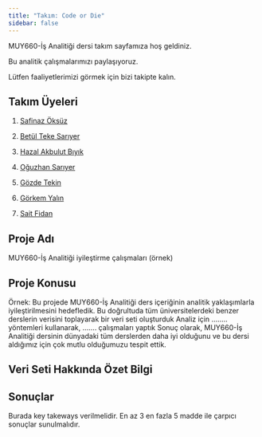 ```yaml
---
title: "Takım: Code or Die"
sidebar: false 
---
```


MUY660-İş Analitiği dersi takım sayfamıza hoş geldiniz.

Bu analitik çalışmalarımızı paylaşıyoruz.

Lütfen faaliyetlerimizi görmek için bizi takipte kalın.

## Takım Üyeleri

1.  [Safinaz Öksüz](/takim/safinazoksuz.qmd)

2.  [Betül Teke Sarıyer](/takim/betultekesariyer.qmd)

3.  [Hazal Akbulut Bıyık](/takim/hazalakbulutbiyik.qmd)

4.  [Oğuzhan Sarıyer](/takim/oguzhansariyer.qmd)

5.  [Gözde Tekin](/takim/gozdetekin.qmd)

6.  [Görkem Yalın](/takim/gorkemyalin.qmd)

7.  [Sait Fidan](/takim/saitfidan.qmd)

## Proje Adı

MUY660-İş Analitiği iyileştirme çalışmaları (örnek)

## Proje Konusu

Örnek: Bu projede MUY660-İş Analitiği ders içeriğinin analitik yaklaşımlarla iyileştirilmesini hedefledik. Bu doğrultuda tüm üniversitelerdeki benzer derslerin verisini toplayarak bir veri seti oluşturduk Analiz için ........ yöntemleri kullanarak, ....... çalışmaları yaptık Sonuç olarak, MUY660-İş Analitiği dersinin dünyadaki tüm derslerden daha iyi olduğunu ve bu dersi aldığımız için çok mutlu olduğumuzu tespit ettik.

## Veri Seti Hakkında Özet Bilgi

## Sonuçlar

Burada key takeways verilmelidir. En az 3 en fazla 5 madde ile çarpıcı sonuçlar sunulmalıdır.
